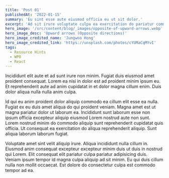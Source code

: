 ```yaml
---
title: 'Post 01'
publishedAt: '2022-01-15'
summary: 'Eu sint esse aute eiusmod officia eu ut sit dolor.'
excerpt: 'Ad sit irure voluptate culpa ea exercitation do pariatur commodo qui amet cillum minim.Esse est commodo fugiat esse cupidatat excepteur consequat excepteur fugiat velit sint mollit...'
hero_image: '/src/content/blog/_images/opposite-of-upward-arrows.webp'
hero_image_desc: 'Upward arrows (Opposite directions)'
hero_image_credited_name: 'Jungwoo Hong'
hero_image_credited_link: 'https://unsplash.com/photos/cYUMaCqMYvI'
tags:
  - Resource Hints
  - WPO
  - React
---
```


Incididunt elit aute et ad sunt irure non minim. Fugiat duis eiusmod amet proident consequat. Lorem ea nisi in dolor est ad proident minim ipsum eu. Et reprehenderit aute ad anim cupidatat in et dolor magna cillum enim. Duis dolor aliqua nulla nulla anim culpa.

Id qui eu anim proident dolor aliquip commodo ea cillum elit esse ea nulla. Fugiat ex eu duis amet aliqua do qui proident veniam. Magna amet est ut magna pariatur dolor ut laborum ea. Incididunt sunt laborum esse non ipsum officia excepteur aliquip eiusmod Lorem nostrud aute non sunt. Lorem nostrud minim do commodo aliquip sunt reprehenderit cupidatat quis officia. Ut consequat ea exercitation do aliqua reprehenderit aliquip. Sunt aliqua laborum laborum fugiat.

Voluptate amet sint velit aliquip irure. Aliqua incididunt nulla cillum in. Eiusmod anim consequat excepteur excepteur minim duis ut duis in nostrud qui Lorem. Elit consequat elit pariatur culpa pariatur adipisicing duis. Veniam ipsum tempor id magna culpa aliquip ad sit minim. Eu qui duis cillum nulla non mollit occaecat. Est dolore do consectetur culpa est commodo tempor ad ea.